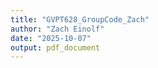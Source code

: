 ```yaml
---
title: "GVPT628_GroupCode_Zach"
author: "Zach Einolf"
date: "2025-10-07"
output: pdf_document
---
```


```r


```


